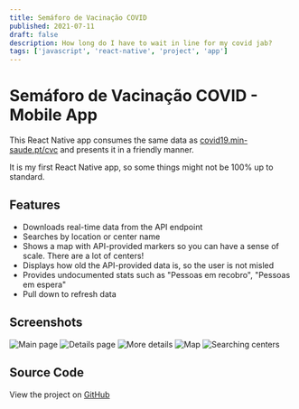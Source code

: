 ```yaml
---
title: Semáforo de Vacinação COVID
published: 2021-07-11
draft: false
description: How long do I have to wait in line for my covid jab?
tags: ['javascript', 'react-native', 'project', 'app']
---
```


# Semáforo de Vacinação COVID - Mobile App

This React Native app consumes the same data as [covid19.min-saude.pt/cvc](https://covid19.min-saude.pt/cvc) and presents it in a friendly manner.

It is my first React Native app, so some things might not be 100% up to standard.

## Features

- Downloads real-time data from the API endpoint
- Searches by location or center name
- Shows a map with API-provided markers so you can have a sense of scale. There are a lot of centers!
- Displays how old the API-provided data is, so the user is not misled
- Provides undocumented stats such as "Pessoas em recobro", "Pessoas em espera"
- Pull down to refresh data

## Screenshots

![Main page](./screenshot1.png)
![Details page](./screenshot2.png)
![More details](./screenshot3.png)
![Map](./screenshot4.png)
![Searching centers](./screenshot5.png)

## Source Code

View the project on [GitHub](https://github.com/jcalado/semaforodevacinacao)
